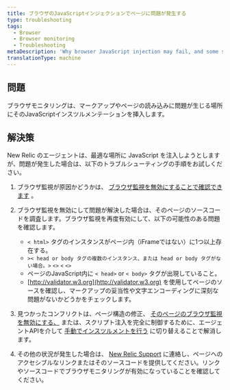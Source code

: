 ```yaml
---
title: ブラウザのJavaScriptインジェクションでページに問題が発生する
type: troubleshooting
tags:
  - Browser
  - Browser monitoring
  - Troubleshooting
metaDescription: 'Why browser JavaScript injection may fail, and some suggested solutions.'
translationType: machine
---
```


## 問題

ブラウザモニタリングは、マークアップやページの読み込みに問題が生じる場所にそのJavaScriptインスツルメンテーションを挿入します。

## 解決策

New Relic のエージェントは、最適な場所に JavaScript を注入しようとしますが、問題が発生した場合は、以下のトラブルシューティングの手順をお試しください。

1. ブラウザ監視が原因かどうかは、 [ブラウザ監視を無効にすることで確認できます](/docs/browser/new-relic-browser/installation-configuration/browser-settings-ui-options-browser-monitoring#disabling) 。

2. ブラウザ監視を無効にして問題が解決した場合は、そのページのソースコードを調査します。ブラウザ監視を再度有効にして、以下の可能性のある問題を確認します。

   * `< html>` タグのインスタンスがページ内（iFrameではない）に1つ以上存在する。
   * `>< head or body タグの複数のインスタンス、または head or body タグがない場合。>` `<>` `<` `<>`
   * ページのJavaScript内に `< head>` or `< body>` タグが出現していること。
   * [http://validator.w3.org](http://validator.w3.org) を使用してページのソースを確認し、マークアップの妥当性や文字エンコーディングに深刻な問題がないかどうかをチェックします。

3. 見つかったコンフリクトは、ページ構造の修正、 [そのページのブラウザ監視を無効にする、](/docs/browser/new-relic-browser/installation-configuration/disable-browser-monitoring-specific-pages) または、スクリプト注入を完全に制御するために、エージェントAPIを介して [手動でインスツルメントを行う](/docs/browser/new-relic-browser/installation-configuration/browser-settings-ui-options-browser-monitoring#agent-instrumentation) に切り替えることで解消します。

4. その他の状況が発生した場合は、 [New Relic Support](https://support.newrelic.com/) に連絡し、ページへのアクセシブルなリンクまたはそのソースコードを提供してください。リンクやソースコードでブラウザモニタリングが有効になっていることを確認してください。